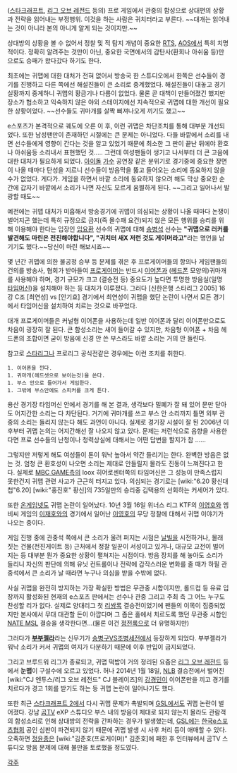 ([[스타크래프트]], [[리그 오브 레전드]] 등의) 프로 게임에서 관중의 함성으로 상대편의 상황과 전략을 읽어내는 부정행위. 이것을 하는 사람은 귀치터라고 부른다. ~~대개는 읽어내는 것이 아니라 본의 아니게 알게 되는 것이지만.~~

상대방의 상황을 볼 수 없어서 정찰 및 적 탐지 개념이 중요한 [[RTS]], [[AOS]]에서 특히 치명적이다. 정확히 알려주는 것만이 아닌, 중요한 국면에서의 감탄사(환희나 아쉬움 등)만으로도 승패가 왔다갔다 하기도 한다.

최초에는 귀맵에 대한 대처가 전혀 없어서 방송국 한 스튜디오에서 한쪽은 선수들이 경기를 진행하고 다른 쪽에선 해설진들이 큰 소리로 중계했었다. 해설진들이 대놓고 경기 실황까지 중계하니 귀맵의 황금기나 다름이 없었다. 물론 곧 대책이 만들어졌긴 했지만 장소가 협소하고 익숙하지 않은 야외 스테이지에선 지속적으로 귀맵에 대한 개선이 필요한 상황이었다. ~~선수들도 귀마개를 살짝 삐져나오게 끼기도 했고~~

e스포츠가 본격적으로 궤도에 오른 이 후, 이런 귀맵은 차단조치를 통해 대부분 개선되었다. 또한 남성팬만이 존재하던 시절에는 큰 문제는 아니었다. 다들 바깥에서 소리를 내면 선수들에게 영향이 간다는 것을 알고 있었기 때문에 최소한 그 판이 끝난 뒤에야 환호나 아쉬움등 소리내서 표현했던 것..... 그런데 여성팬들이 생기고 나서부터 더 큰 고음에 대한 대처가 필요하게 되었다. [[아이돌]] [[가수]] 공연장 같은 분위기로 경기중에 중요한 장면이 나올 때마다 탄성을 지르니 선수들이 방음막을 뚫고 들어오는 소리에 동요하지 않을 수가 없었다. 게다가. 게임을 하면서 바깥 소리에 동요하지 않으려 해도 막상 중요한 순간에 갑자기 바깥에서 소리가 나면 자신도 모르게 움찔하게 된다. ~~그리고 일어나서 발광할 때도~~

예전에는 귀맵 대처가 미흡해서 방송경기에 귀맵이 의심되는 상황이 나올 때마다 논쟁이 벌어지곤 했는데 특히 규정으로 금지(즉 몰수패 요건)되지 않은 모든 행위를 승리를 위해 이용해야 한다는 입장인 [[임요환]] 선수의 귀맵에 대해 [[송병석]] 선수는 '''"귀맵으로 러커를 발견해도 마린은 전진해야합니다", "귀치터 새X 저런 것도 게이머라고"'''라는 명언을 남기기도 했다.~~당신이 마린 해보시죠~~

몇 년간 귀맵에 의한 불공정 승부 등 문제를 겪은 후 프로게이머들의 항의나 게임팬들의 건의를 방송사, 협회가 받아들여 [[프로게이머]]는 반드시 [[이어폰]]과 ([[헤드폰]] 모양의)귀마개를 사용해야 하며, 경기 규모가 크고 (결승전 등) 중요도가 높다면 투명한 방음실(일명 [[타임머신]])을 설치해야 하는 등 대처가 이루졌다. 그러다 [신한은행 스타리그 2005] 16강 C조 [최연성] vs [안기효] 경기에서 최연성이 귀맵을 했단 논란이 나면서 모든 경기에서 타임머신을 설치하여 치르는 것으로 바꾸었다.

대개 프로게이머들은 커널형 이어폰을 사용하는데 일반 이어폰과 달리 이어폰만으로도 차음이 굉장히 잘 된다. 큰 함성소리는 새어 들어갈 수 있지만, 차음형 이어폰 + 차음 헤드폰의 조합이면 굳이 방음에 신경 안 쓴 부스라도 바깥 소리는 거의 안 들린다.

참고로 [[스타리그]]나 프로리그 공식전같은 경우에는 이런 조치를 취한다.

 1. 이어폰을 낀다.
 1. 귀마개(헤드셋으로 보이는것)을 쓴다.
 1. 부스 안으로 들어가서 게임한다.
 1. 그밖에 부스안에도 스피커를 크게 튼다.

용산 경기장 타임머신 안에서 경기를 해 본 결과, 생각보다 밀폐가 잘 돼 있어 문만 닫아도 어지간한 소리는 다 차단된다. 거기에 귀마개를 쓰고 부스 안 소리까지 틀면 외부 관중의 소리는 들리지 않는다 해도 과언이 아니다. 실제로 경기장 시설이 잘 된 2006년 이후부터 귀맵 논의는 어지간해선 잘 나오지 않고 있다. 문제는 저런식으로 음향을 사용한다면 프로 선수들의 난청이나 청력상실에 대해서는 어떤 답변을 할지가 참 ......

그렇지만 저렇게 해도 여성들이 톤이 워낙 높아서 약간 들리기는 한다. 완벽한 방음은 없는 것. 엄청 큰 환호성이 나오면 소리는 제대로 안들릴지 몰라도 진동이 느껴진다고 한다. 실제로 [[MBC GAME]]측의 loox 히어로센터쪽의 타임머신은 그 성능이 만족스럽지 못한건지 귀맵 관련 사고가 근근히 터지고 있다. 의심되는 경기로는 [wiki:"6.20 황신대첩"6.20] [wiki:"홍진호" 황신]의 735일만의 승리중 김택용의 선회하는 커세어가 있다.

또한 [[온게임넷]]도 귀맵 논란이 일어났다. 10년 3월 16일 위너스 리그  KTF의 [[이영호]]와 엠비씨 게임의 [[이재호]]와의 경기에서 일어난 [[이영호]]의 무당 정찰에 대해서 귀맵 이야기가 나오는 중이다.

게임 진행 중에 관중석 쪽에서 큰 소리가 울려 퍼지는 시점은 [[날빌]]을 시전하거나, 몰래 짓는 건물(전진게이트 등) 근처에서 정찰 일꾼이 서성이고 있거나, 대규모 교전이 벌어지는 등 대부분 뭔가 중요한 상황이 펼쳐지는 시점이다. 방음 장치를 해 놓아도 소리가 들리니 자신의 판단에 의해 유닛 컨트롤이나 전략에 갑작스러운 변화를 줄 때가 하필 관중석에서 큰 소리가 날 때라면 누구나 의심을 받을 수밖에 없다.

사실 귀맵을 완전히 방지하는 가장 확실한 방법은 무관중 시합이지만, 롤드컵 등 유료 입장까지 활성화된 현재의 e스포츠 판에서는 선수나 관중 그리고 주최 측 그 어느 누구도 찬성할 리가 없다. 실제로 양대리그 첫 [[리쌍록]] 결승전이었기에 팬들의 이목이 집중되었지만 본사에서 무대 대관할 돈이 아깝다며 그 좁은 홀에서 치르도록 했던 무관중 시합인 [[NATE MSL]] 결승을 생각한다면...(물론 이건 [[정전록]]으로 더 유명하지만)

그러다가 '''[[부부젤라]]'''라는 신무기가 [[송병구]]VS[[조병세]]전에서 등장하게 되었다. 부부젤라가 워낙 소리가 커서 귀맵의 여지가 다분하기 때문에 이후 반입이 금지되었다.

그리고 브루드워 리그가 종료되고, 귀맵 떡밥이 거의 정리된 요즘은 [[리그 오브 레전드]] 등에서 '''눈맵'''이 구설수에 오르고 있었다. 허나 2014년 1월 18일, [[NLB]] 결승전에서 벌어진 [wiki:"CJ 엔투스/리그 오브 레전드" CJ 블레이즈]의 [[강경민]]이 이어폰만을 끼고 경기를 치르다가 경고 1회를 받기도 하는 등 귀맵 논란이 일어나기도 했다.  

또한 최근 [[스타크래프트 2]]에서 다시 귀맵 문제가 촉발되며 [[GSL]]에서도 귀맵 논란이 벌어졌다. 강남 [[곰TV]] eXP 스튜디오 부스 내의 방음이 제대로 되지 않는지 몰라도 관람객의 함성소리로 인해 상대방의 전략을 간파하는 경우가 발생했는데, [[GSL]]에는 [[한국e스포츠협회]] 공인 심판이 파견되지 않기 때문에 귀맵 발생 시 사후 처리 등이 애매할 수 있다. 오죽하면 [[정윤종]]은 [wiki:"김준호(프로게이머)" 김준호]에 패한 후 인터뷰에서 곰TV 스튜디오 방음 문제에 대해 불만을 토로했을 정도였다. 

[[각주]]
